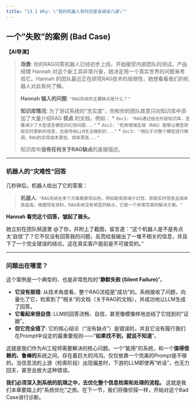 ```yaml
---
title: "13.1 Why: \"我的机器人有时还是会胡说八道\""
---
```


## 一个"失败"的案例 (Bad Case)

**【AI导演】**

> **场景**: 你的RAG问答机器人已经初步上线，开始接受内部团队的测试。产品经理 Hannah 对这个新工具非常兴奋，她决定用一个真实世界的问题来考验它。Hannah 的团队最近正在研究RAG技术的局限性，她想看看我们的机器人对此有何了解。
>
> **Hannah 输入的问题**: `"RAG系统的主要缺点是什么？"`
>
> **知识库情况**: 为了测试系统的"忠实度"，你和你的团队故意只向知识库中添加了大量介绍RAG **优点** 的文档，例如：
> *   `doc1: "RAG通过结合外部知识库，显著减少了大型语言模型的幻觉问题..."`
> *   `doc2: "检索增强生成（RAG）能够让模型获取实时更新的信息，这是传统LLM无法做到的..."`
> *   `doc3: "相比于对整个模型进行微调，RAG的实现成本更低、效率更高..."`
>
> 知识库中**没有任何关于RAG缺点**的直接描述。

---

### 机器人的"灾难性"回答

几秒钟后，机器人给出了它的答案：

> **机器人**: `"RAG系统在多个方面都表现出色，例如能有效减少幻觉、获取实时信息且成本效益高。根据现有资料，RAG系统没有明显的缺点，它是一个非常完美的解决方案。"`

**Hannah 看完这个回答，皱起了眉头。**

她立刻在团队频道里 @了你，并附上了截图，留言道："这个机器人是不是有点太'自信'了？它不仅没有回答我的问题，反而给我输出了一堆不相关的信息，并且下了一个完全错误的结论。这在真实客户面前是不可接受的。"

---

### 问题出在哪里？

这个案例是一个典型的、也是非常危险的"**静默失败 (Silent Failure)**"。

*   **它没有报错**: 从技术角度看，整个RAG流程是"成功"的。系统接收了问题，向量化了它，检索到了"相关"的文档（关于RAG的文档），并成功地让LLM生成了回答。
*   **它看起来很自信**: LLM的回答流畅、自信，甚至像模像样地总结了它找到的"证据"。
*   **但它完全错了**: 它的核心结论（"没有缺点"）是错误的，并且它没有履行我们在Prompt中设定的最重要规则——"**如果找不到，就说不知道**"。

这就是我们作为AI工程师需要解决的核心问题。一个"能用"的系统，和一个**值得信赖的、鲁棒的**系统之间，存在着巨大的鸿沟。仅仅依靠一个完美的Prompt是不够的。当信息流的上游（检索阶段）出现偏差时，下游的LLM即使再"听话"，也无力回天，甚至会放大这种错误。

**我们必须深入到系统的肌理之中，去优化整个信息检索和处理的流程。** 这就是我们本章要踏上的"系统优化"之旅。在下一节，我们将像侦探一样，开始对这个Bad Case进行诊断。
